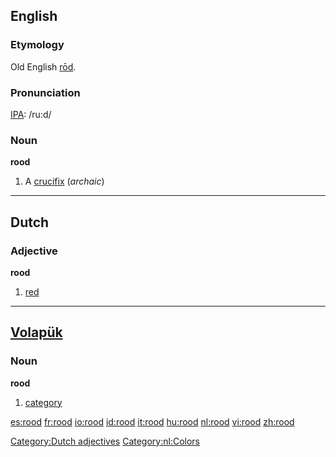 ==English==
===Etymology===
Old English [[rod|rōd]].

===Pronunciation===
[[IPA]]: /ru:d/

=== Noun ===
'''rood'''

# A [[crucifix]] (''archaic'')

----

==Dutch== 
===Adjective===
'''rood'''
#[[red]]

[[Category:Dutch adjectives]]
[[Category:nl:Colors]]

----

== [[Volapük]] == 
=== Noun ===
'''rood'''

# [[category]]

[[es:rood]]
[[fr:rood]]
[[io:rood]]
[[id:rood]]
[[it:rood]]
[[hu:rood]]
[[nl:rood]]
[[vi:rood]]
[[zh:rood]]